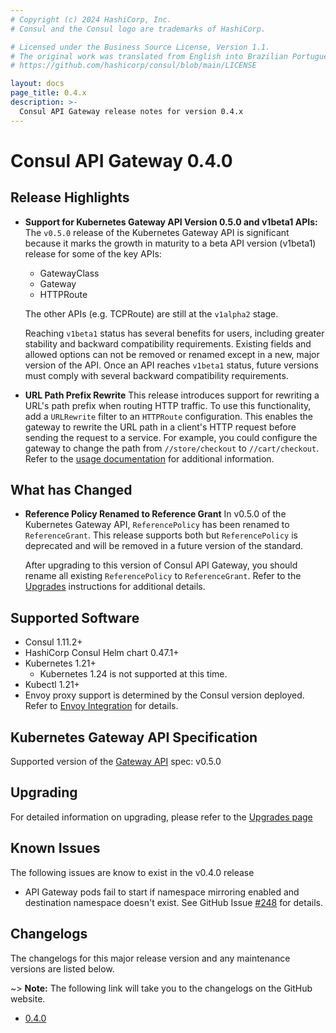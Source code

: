 ```yaml
---
# Copyright (c) 2024 HashiCorp, Inc.
# Consul and the Consul logo are trademarks of HashiCorp.

# Licensed under the Business Source License, Version 1.1.
# The original work was translated from English into Brazilian Portuguese.
# https://github.com/hashicorp/consul/blob/main/LICENSE

layout: docs
page_title: 0.4.x
description: >-
  Consul API Gateway release notes for version 0.4.x
---
```


# Consul API Gateway 0.4.0

## Release Highlights

- **Support for Kubernetes Gateway API Version 0.5.0 and v1beta1 APIs:**
  The `v0.5.0` release of the Kubernetes Gateway API is significant because it
  marks the growth in maturity to a beta API version (v1beta1) release for some
  of the key APIs:
  - GatewayClass
  - Gateway
  - HTTPRoute

  The other APIs (e.g. TCPRoute) are still at the `v1alpha2` stage.

  Reaching `v1beta1` status has several benefits for users, including greater
  stability and backward compatibility requirements. Existing fields and allowed
  options can not be removed or renamed except in a new, major version of the
  API. Once an API reaches `v1beta1` status, future versions must comply with
  several backward compatibility requirements.

- **URL Path Prefix Rewrite** This release introduces support for rewriting a
  URL's path prefix when routing HTTP traffic. To use this functionality, add a
  `URLRewrite` filter to an `HTTPRoute` configuration. This enables the gateway
  to rewrite the URL path in a client's HTTP request before sending the request
  to a service. For example, you could configure the gateway to change the path
  from `//store/checkout` to `//cart/checkout`. Refer to the [usage
  documentation](/consul/docs/north-south/api-gateway/k8s/reroute) for additional information.

## What has Changed

- **Reference Policy Renamed to Reference Grant** In v0.5.0 of the Kubernetes
  Gateway API, `ReferencePolicy` has been renamed to `ReferenceGrant`. This
  release supports both but `ReferencePolicy` is deprecated and will be removed
  in a future version of the standard.

  After upgrading to this version of Consul API Gateway, you should rename all
  existing `ReferencePolicy` to `ReferenceGrant`. Refer to the [Upgrades](/consul/docs/upgrade/api-gateway)
  instructions for additional details.

## Supported Software

- Consul 1.11.2+
- HashiCorp Consul Helm chart 0.47.1+
- Kubernetes 1.21+
  - Kubernetes 1.24 is not supported at this time.
- Kubectl 1.21+
- Envoy proxy support is determined by the Consul version deployed. Refer to
  [Envoy Integration](/consul/docs/reference/proxy/envoy) for details.

## Kubernetes Gateway API Specification

Supported version of the [Gateway API](https://gateway-api.sigs.k8s.io/) spec: v0.5.0

## Upgrading

For detailed information on upgrading, please refer to the [Upgrades page](/consul/docs/upgrade/api-gateway)

## Known Issues
The following issues are know to exist in the v0.4.0 release

- API Gateway pods fail to start if namespace mirroring enabled and destination
  namespace doesn't exist. See GitHub Issue
  [#248](https://github.com/hashicorp/consul-api-gateway/issues/248) for
  details.

## Changelogs

The changelogs for this major release version and any maintenance versions are listed below.

~> **Note:** The following link will take you to the changelogs on the GitHub website.

- [0.4.0](https://github.com/hashicorp/consul-api-gateway/releases/tag/v0.4.0)
